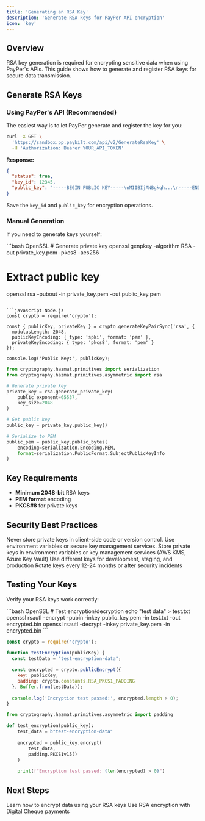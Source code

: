 ```yaml
---
title: 'Generating an RSA Key'
description: 'Generate RSA keys for PayPer API encryption'
icon: 'key'
---
```


## Overview

RSA key generation is required for encrypting sensitive data when using PayPer's APIs. This guide shows how to generate and register RSA keys for secure data transmission.

## Generate RSA Keys

### Using PayPer's API (Recommended)

The easiest way is to let PayPer generate and register the key for you:

```bash
curl -X GET \
  'https://sandbox.pp.paybilt.com/api/v2/GenerateRsaKey' \
  -H 'Authorization: Bearer YOUR_API_TOKEN'
```

**Response:**
```json
{
  "status": true,
  "key_id": 12345,
  "public_key": "-----BEGIN PUBLIC KEY-----\nMIIBIjANBgkqh...\n-----END PUBLIC KEY-----"
}
```

Save the `key_id` and `public_key` for encryption operations.

### Manual Generation

If you need to generate keys yourself:

<CodeGroup>
```bash OpenSSL
# Generate private key
openssl genpkey -algorithm RSA -out private_key.pem -pkcs8 -aes256

# Extract public key
openssl rsa -pubout -in private_key.pem -out public_key.pem
```

```javascript Node.js
const crypto = require('crypto');

const { publicKey, privateKey } = crypto.generateKeyPairSync('rsa', {
  modulusLength: 2048,
  publicKeyEncoding: { type: 'spki', format: 'pem' },
  privateKeyEncoding: { type: 'pkcs8', format: 'pem' }
});

console.log('Public Key:', publicKey);
```

```python Python
from cryptography.hazmat.primitives import serialization
from cryptography.hazmat.primitives.asymmetric import rsa

# Generate private key
private_key = rsa.generate_private_key(
    public_exponent=65537,
    key_size=2048
)

# Get public key
public_key = private_key.public_key()

# Serialize to PEM
public_pem = public_key.public_bytes(
    encoding=serialization.Encoding.PEM,
    format=serialization.PublicFormat.SubjectPublicKeyInfo
)
```
</CodeGroup>

## Key Requirements

- **Minimum 2048-bit** RSA keys
- **PEM format** encoding
- **PKCS#8** for private keys

## Security Best Practices

<Warning>
Never store private keys in client-side code or version control. Use environment variables or secure key management services.
</Warning>

<Steps>
  <Step title="Secure Storage">
    Store private keys in environment variables or key management services (AWS KMS, Azure Key Vault)
  </Step>
  <Step title="Environment Separation">
    Use different keys for development, staging, and production
  </Step>
  <Step title="Regular Rotation">
    Rotate keys every 12-24 months or after security incidents
  </Step>
</Steps>

## Testing Your Keys

Verify your RSA keys work correctly:

<CodeGroup>
```bash OpenSSL
# Test encryption/decryption
echo "test data" > test.txt
openssl rsautl -encrypt -pubin -inkey public_key.pem -in test.txt -out encrypted.bin
openssl rsautl -decrypt -inkey private_key.pem -in encrypted.bin
```

```javascript Node.js
const crypto = require('crypto');

function testEncryption(publicKey) {
  const testData = "test-encryption-data";
  
  const encrypted = crypto.publicEncrypt({
    key: publicKey,
    padding: crypto.constants.RSA_PKCS1_PADDING
  }, Buffer.from(testData));
  
  console.log('Encryption test passed:', encrypted.length > 0);
}
```

```python Python
from cryptography.hazmat.primitives.asymmetric import padding

def test_encryption(public_key):
    test_data = b"test-encryption-data"
    
    encrypted = public_key.encrypt(
        test_data,
        padding.PKCS1v15()
    )
    
    print(f"Encryption test passed: {len(encrypted) > 0}")
```
</CodeGroup>

## Next Steps

<CardGroup cols={2}>
  <Card title="Encrypt Sensitive Data" icon="shield-check" href="/user-guides/encrypting-sensitive-data">
    Learn how to encrypt data using your RSA keys
  </Card>
  <Card title="Digital Cheque Integration" icon="money-check" href="/user-guides/digital-cheque">
    Use RSA encryption with Digital Cheque payments
  </Card>
</CardGroup> 